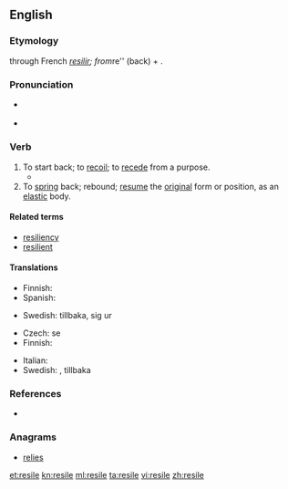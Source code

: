 ==English==
{{was wotd|2009|May|3}}

===Etymology===
{{etyl|la|en}} {{term|resiliō||spring back|lang=la}} through French ''[[resilir]]; from ''re'' (back) + {{term|saliō||I jump|lang=la}}.

===Pronunciation===
* {{a|US}} {{IPA|/rəˈzaɪl/|/riˈzaɪl/}}
* {{audio|en-us-resile.ogg|Audio (US)}}

===Verb===
{{en-verb|resiles|resiling|resiled}}

# To start back; to [[recoil]]; to [[recede]] from a purpose.
#* {{quote-book
|year=2007
|author=David Pollard et al.
|title=Constitutional and Administrative Law: Text with Materials
|isbn=019928637X
|page=594
|passage=If a legitimate expectation is established, it must be unfair for the public authority to '''resile''' from giving effect to that expectation, unless the wider interests of the public require that the public authority '''resiles''' in order properly to protect those wider interests.}}
# To [[spring]] back; rebound; [[resume]] the [[original]] form or position, as an [[elastic]] body.

====Related terms====
* [[resiliency]]
* [[resilient]]

====Translations====
{{trans-top|to start back; recoil}}
* Finnish: {{t+|fi|vetäytyä}}
* Spanish: {{t|es|retroceder}}
{{trans-mid}}
* Swedish: {{t+|sv|rygga}} tillbaka,  {{t+|sv|dra}} sig ur
{{trans-bottom}}

{{trans-top|to spring back; rebound}}
* Czech: {{t+|cs|vrátit}} se
* Finnish: {{t|fi|palautua}}
{{trans-mid}}
* Italian: {{t|it|retrocedere}}
* Swedish: {{t|sv|rekylera}},  {{t|sv|studsa}} tillbaka
{{trans-bottom}}

===References===
* {{R:Webster 1913}}

===Anagrams===
* [[relies#English|relies]]

[[et:resile]]
[[kn:resile]]
[[ml:resile]]
[[ta:resile]]
[[vi:resile]]
[[zh:resile]]